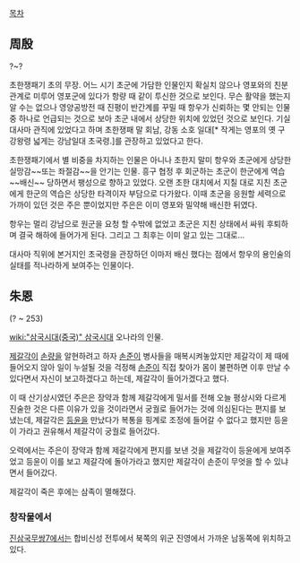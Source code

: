 [[목차]]
== 周殷 ==
?~?

초한쟁패기 초의 무장. 어느 시기 초군에 가담한 인물인지 확실치 않으나 영포와의 친분관계로 미루어 영포군에 있다가 항량 때 같이 투신한 것으로 보인다. 무슨 활약을 했는지 알 수는 없으나 영양공방전 때 진평이 반간계를 꾸밀 때 항우가 신뢰하는 몇 안되는 인물 중 하나로 언급되는 것으로 보아 초군 내에서 상당한 위치에 있었던 것으로 보인다. 기실 대사마 관직에 있었다고 하며 초한쟁패 말 회남, 강동 소호 일대[* 작게는 영포의 옛 구강왕령 넓게는 강남일대 초국령.]를 관장하고 있었다고 한다. 

초한쟁패기에서 별 비중을 차지하는 인물은 아니나 초한지 말미 항우와 초군에게 상당한 실망감~~또는 좌절감~~을 안기는 인물. 흥구 협정 후 회군하는 초군이 한군에게 역습~~배신~~ 당하면서 팽성으로 향하고 있었다. 오랜 초한 대치에서 지칠 대로 지친 초군에게 한군의 역습은 상당한 타격이자 부담으로 다가왔다. 이때 초군을 응원할 세력으로 가까이 있던 것은 주은 뿐이었지만 주은은 이미 영포와 밀약해 배신한 뒤였다. 

항우는 멀리 강남으로 원군을 요청 할 수밖에 없었고 초군은 지친 상태에서 싸워 후퇴하며 결국 해하에 들어가게 된다. 그리고 그 최후는 이미 알고 있는 그대로...

대사마 직위에 본거지인 초국령을 관장하던 이마저 배신 했다는 점에서 항우의 용인술의 실태를 적나라하게 보여주는 인물이다.

== 朱恩 ==
(? ~ 253)

[[wiki:"삼국시대(중국)" 삼국시대]] 오나라의 인물.

[[제갈각]]이 [[손량]]을 알현하려고 하자 [[손준]]이 병사들을 매복시켜놓았지만 제갈각이 제 때에 들어오지 않아 일이 누설될 것을 걱정해 [[손준]]이 직접 찾아가 몸이 불편하면 이후 만날 수 있다면서 자신이 보고하겠다고 하는데, 제갈각이 들어가겠다고 했다.

이 때 산기상시였던 주은은 장약과 함께 제갈각에게 밀서를 전해 오늘 평상시와 다르게 진술한 것은 다른 이유가 있을 것이라면서 궁궐로 들어가는 것에 의심된다는 편지를 보냈는데, 제갈각은 [[등윤]]을 만났다가 복통을 핑계로 조정에 들어갈 수 없다고 했지만 등윤이 가라고 권유해서 제갈각이 궁궐로 들어갔다.

오력에서는 주은이 장약과 함께 제갈각에게 편지를 보낸 것을 제갈각이 등윤에게 보여주었고 등윤이 이를 보고 제갈각에 돌아가라고 했지만 제갈각이 손준이 무엇을 할 수 있냐면서 들어갔다.

제갈각이 죽은 후에는 삼족이 멸해졌다.

=== 창작물에서 ===
[[진삼국무쌍7]]에서는 합비신성 전투에서 북쪽의 위군 진영에서 가까운 남동쪽에 위치하고 있다.
